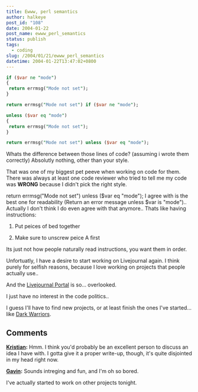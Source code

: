 ```yaml
---
title: Ewww, perl semantics
author: halkeye
post_id: "108"
date: 2004-01-22
post_name: ewww_perl_semantics
status: publish
tags:
  - coding
slug: /2004/01/21/ewww_perl_semantics
datetime: 2004-01-22T13:47:02+0800
---
```


```perl
if ($var ne "mode")
{
 return errmsg("Mode not set");
}
```
```perl
return errmsg("Mode not set") if ($var ne "mode");
```

```perl
unless ($var eq "mode")
{
 return errmsg("Mode not set");
}
```

```perl
return errmsg("Mode not set") unless ($var eq "mode");
```

Whats the difference between those lines of code? (assuming i wrote them correctly) Absolutly nothing, other than your style.  

That was one of my biggest pet peeve when working on code for them. There was always at least one code reviewer who tried to tell me my code was **WRONG** because I didn't pick the right style.  

return errmsg("Mode not set") unless ($var eq "mode"); I agree with is the best one for readability (Return an error message unless $var is "mode").. Actually I don't think I do even agree with that anymore.. Thats like having instructions:

1) Put peices of bed together  

2) Make sure to unscrew peice A first

Its just not how people naturally read instructions, you want them in order.

Unfortuatly, I have a desire to start working on Livejournal again. I think purely for selfish reasons, because I love working on projects that people actually use..  

And the [Livejournal Portal](https://www.livejournal.com/portal/) is so... overlooked.

I just have no interest in the code politics..  

I guess I'll have to find new projects, or at least finish the ones I've started... like [Dark Warriors](https://www.kodekoan.com/project/darkwarriors).

## Comments

**[Kristian](#6 "2004-01-23 21:08:49"):** Hmm. I think you'd probably be an excellent person to discuss an idea I have with. I gotta give it a proper write-up, though, it's quite disjointed in my head right now.

**[Gavin](#7 "2004-01-23 21:57:16"):** Sounds intreging and fun, and I'm oh so bored.

I've actually started to work on other projects tonight.

